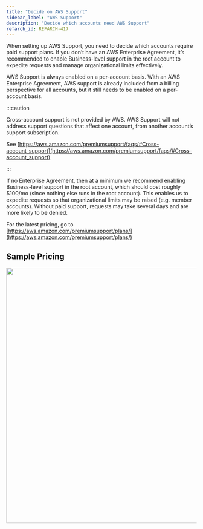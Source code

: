 ```yaml
---
title: "Decide on AWS Support"
sidebar_label: "AWS Support"
description: "Decide which accounts need AWS Support"
refarch_id: REFARCH-417
---
```


<Intro>
When setting up AWS Support, you need to decide which accounts require paid support plans. If you don’t have an AWS Enterprise Agreement, it’s recommended to enable Business-level support in the root account to expedite requests and manage organizational limits effectively.
</Intro>

AWS Support is always enabled on a per-account basis. With an AWS Enterprise Agreement, AWS support is already included
from a billing perspective for all accounts, but it still needs to be enabled on a per-account basis.

:::caution

Cross-account support is not provided by AWS. AWS Support will not address support questions that affect one account,
from another account’s support subscription.

See
[https://aws.amazon.com/premiumsupport/faqs/#Cross-account_support](https://aws.amazon.com/premiumsupport/faqs/#Cross-account_support)

:::

If no Enterprise Agreement, then at a minimum we recommend enabling Business-level support in the root account, which
should cost roughly $100/mo (since nothing else runs in the root account). This enables us to expedite requests so that
organizational limits may be raised (e.g. member accounts). Without paid support, requests may take several days and are
more likely to be denied.

For the latest pricing, go to
[https://aws.amazon.com/premiumsupport/plans/](https://aws.amazon.com/premiumsupport/plans/)

## Sample Pricing

<img src="/assets/refarch/image-20220713-003707.png" height="675" width="1672" />
<br />
